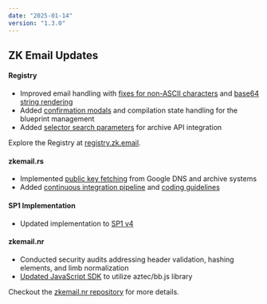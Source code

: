 ```yaml
---
date: "2025-01-14"
version: "1.3.0"
---
```


## ZK Email Updates

#### Registry
- Improved email handling with [fixes for non-ASCII characters](https://github.com/zkemail/registry/commit/67aa30031d22823bf854ff54ad5460cbeef99e52) and [base64 string rendering](https://github.com/zkemail/registry/commit/58a8a0504c184f8b7ac4b4b3e0ce77bddc08ea82)
- Added [confirmation modals](https://github.com/zkemail/registry/commit/e9fc715b47cce10630671cf82c34de2b2bd86597) and compilation state handling for the blueprint management
- Added [selector search parameters](https://github.com/zkemail/registry/commit/37cf53260d4bcce2489a4c42b4454cd9f963374b) for archive API integration

Explore the Registry at [registry.zk.email](https://registry.zk.email/).

#### zkemail.rs
- Implemented [public key fetching](https://github.com/zkemail/zkemail.rs/commit/8a940974e5bbb10951b18c0ce64b5b0faf300e31) from Google DNS and archive systems
- Added [continuous integration pipeline](https://github.com/zkemail/zkemail.rs/commit/6a97e627aa59c80c8780f1c42307c39d6f9c2aee) and [coding guidelines](https://github.com/zkemail/zkemail.rs/commit/37167fa463227be6f21e20298ad9d3441832c778)

#### SP1 Implementation

- Updated implementation to [SP1 v4](https://github.com/zkemail/sp1-zkEmail/commit/f60a7ca0315a9f7852b2566ac0c0711b32ff221d)

#### zkemail.nr

- Conducted security audits addressing header validation, hashing elements, and limb normalization
- [Updated JavaScript SDK](https://github.com/zkemail/zkemail.nr/commit/53b6798609bb5e0f1f8d2cd47a46f714f5de3464) to utilize aztec/bb.js library

Checkout the [zkemail.nr repository](https://github.com/zkemail/zkemail.nr) for more details.
